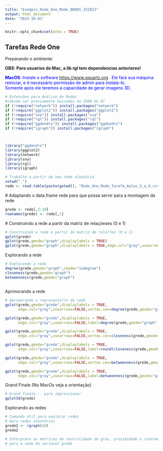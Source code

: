 ```yaml
---
title: "Exemplo_Rede_One_Mode_BDADS_2S2023"
output: html_document
date: "2023-10-01"
---
```


```r
knitr::opts_chunk$set(echo = TRUE)
```

## Tarefas Rede One

Preparando o ambiente:

**OBS: Para usuarios de Mac, a lib rgl tem dependencias anteriores!**

::: {style="color: blue"}
**MacOS**: Instale o software <https://www.xquartz.org> . Ele fará sua máquina reiniciar, e é necessário permissão de admin para instala-lo.\
Somente após ele teremos a capacidade de gerar imagens 3D.
:::

```r
# Extensões para Análise de Redes
#(devem ser previamente baixadas no CRAN do R)
if (!require("network")) install.packages("network")
if (!require("ggplot2")) install.packages("ggplot2")
if (!require("sna")) install.packages("sna")
if (!require("rgl")) install.packages("rgl")
if (!require("ggdendro")) install.packages("ggdendro")
if (!require("igraph")) install.packages("igraph")



library("ggdendro")
library(ggplot2)
library(network)
library(sna)
library(rgl)
library(igraph)
```

```r
# Trabalha a partir de uma rede aleatória
setwd(".")
rede <- read.table(paste(getwd(), "Rede_One_Mode_Tarefa_Aulas_5_e_6.csv", sep="/"),header=TRUE,sep = ";", dec=",")
```

\# Adaptando o data.frame rede para que possa servir para a montagem da rede

```r
grede <- rede[,2:10]
rownames(grede) <- rede[,1]
```

\# Construindo a rede a partir da matriz de relaçõeses (0 e 1)

```r
# Construindo a rede a partir da matriz de rela??es (0 e 1)
gplot(grede)
gplot(grede,gmode="graph",displaylabels = TRUE)
gplot(grede,gmode="graph",displaylabels = TRUE,edge.col="gray",usearrows=FALSE)
```

Explorando a rede

```r
# Explorando a rede
degree(grede,gmode="graph",cmode="indegree")
closeness(grede,gmode="graph")
betweenness(grede,gmode="graph")
```

## 

Aprimorando a rede

```r
# Aprimorando a representa??o da rede
gplot(grede,gmode="grede",displaylabels = TRUE,
      edge.col="gray",usearrows=FALSE,vertex.cex=degree(grede,gmode="graph",cmode="indegree")/3)

gplot(grede,gmode="grede",displaylabels = TRUE,
      edge.col="gray",usearrows=FALSE,label=degree(grede,gmode="graph",cmode="indegree"))

gplot(grede,gmode="grede",displaylabels = TRUE,
      edge.col="gray",usearrows=FALSE,vertex.cex=closeness(grede,gmode="graph")*2)

gplot(grede,gmode="grede",displaylabels = TRUE,
      edge.col="gray",usearrows=FALSE,label=round(closeness(grede,gmode="graph"),digits=2))

gplot(grede,gmode="grede",displaylabels = TRUE,
      edge.col="gray",usearrows=FALSE,vertex.cex=betweenness(grede,gmode="graph")/3+1)

gplot(grede,gmode="grede",displaylabels = TRUE,
      edge.col="gray",usearrows=FALSE,label=betweenness(grede,gmode="graph"))
```

Grand Finale (No MacOs veja a orientação)

```r
# Grand finale... para impressionar
gplot3d(grede)
```

Explorando as redes

```r
# Comando útil para explorar redes
# Gera redes aleatórias
grede2 <- rgraph(10)
grede2

# Interprete as métricas de centralidade de grau, proximidade e intermedia??o
# para a rede da variável grede
```
